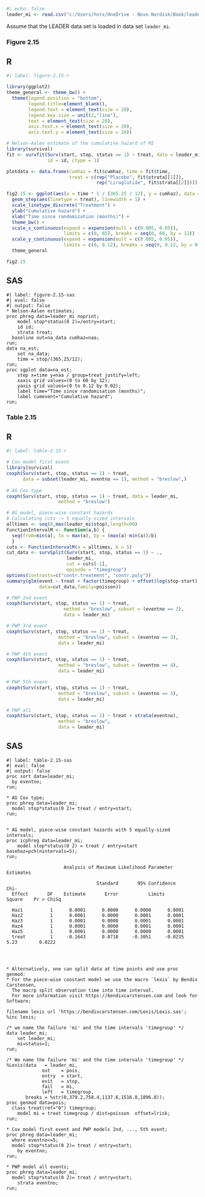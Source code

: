 ```r
#| echo: false
leader_mi <- read.csv("c:/Users/hnrv/OneDrive - Novo Nordisk/Book/leader/data/leader_mi.csv")
```

Assume that the LEADER data set is loaded in data set `leader_mi`.


### Figure 2.15

::: panel-tabset
## R

```r
#| label: figure-2.15-r

library(ggplot2)
theme_general <- theme_bw() +
  theme(legend.position = "bottom",
        legend.title=element_blank(),
        legend.text = element_text(size = 20),
        legend.key.size = unit(2,"line"),
        text = element_text(size = 20), 
        axis.text.x = element_text(size = 20), 
        axis.text.y = element_text(size = 20)) 

# Nelson-Aalen estimate of the cumulative hazard of MI
library(survival)
fit <- survfit(Surv(start, stop, status == 1) ~ treat, data = leader_mi,
               id = id, ctype = 1)

plotdata <- data.frame(cumhaz = fit$cumhaz, time = fit$time,
                       treat = c(rep("Placebo", fit$strata[[1]]),
                                 rep("Liraglutide", fit$strata[[2]])))

fig2.15 <- ggplot(aes(x = time * 1 / (365.25 / 12), y = cumhaz), data = plotdata) +
  geom_step(aes(linetype = treat), linewidth = 1) +
  scale_linetype_discrete("Treatment") +
  ylab("Cumulative hazard") +
  xlab("Time since randomization (months)") +
  theme_bw() +
  scale_x_continuous(expand = expansion(mult = c(0.005, 0.05)),
                     limits = c(0, 65), breaks = seq(0, 60, by = 12)) +
  scale_y_continuous(expand = expansion(mult = c(0.005, 0.05)),
                     limits = c(0, 0.12), breaks = seq(0, 0.12, by = 0.02)) +
  theme_general

fig2.15
```

## SAS

```sas
#| label: figure-2.15-sas
#| eval: false 
#| output: false
* Nelson-Aalen estimates; 
proc phreg data=leader_mi noprint;
	model stop*status(0 2)=/entry=start;
	id id;
	strata treat;
  baseline out=na_data cumhaz=naa;
run;
data na_est;
	set na_data; 
	time = stop/(365.25/12);
run; 
proc sgplot data=na_est;
	step x=time y=naa / group=treat justify=left;
	xaxis grid values=(0 to 60 by 12);
	yaxis grid values=(0 to 0.12 by 0.02);
	label time="Time since randomisation (months)";
	label cumevent="Cumulative hazard"; 
run; 
```

:::

### Table 2.15

::: panel-tabset
## R

```r
#| label: table-2.15-r

# Cox model first event
library(survival)
coxph(Surv(start, stop, status == 1) ~ treat,
      data = subset(leader_mi, eventno == 1), method = "breslow",)
    
# AG Cox type
coxph(Surv(start, stop, status == 1) ~ treat, data = leader_mi,
                   method = "breslow")

# AG model, piece-wise constant hazards
# Calculating cuts -> 5 equally-sized intervals
alltimes <- seq(0,max(leader_mi$stop),length=99)
FunctionIntervalM <- function(a,b) {
  seq(from=min(a), to = max(a), by = (max(a)-min(a))/b)
  }
cuts <- FunctionIntervalM(a = alltimes, b = 5)
cut_data <- survSplit(Surv(start, stop, status == 1) ~ .,
                      leader_mi,
                      cut = cuts[-1],
                      episode = "timegroup")
options(contrasts=c("contr.treatment", "contr.poly"))
summary(glm(event ~ treat + factor(timegroup) + offset(log(stop-start)),
            data=cut_data,family=poisson))

# PWP 2nd event
coxph(Surv(start, stop, status == 1) ~ treat,
                     method = "breslow", subset = (eventno == 2),
                     data = leader_mi)

# PWP 3rd event
coxph(Surv(start, stop, status == 1) ~ treat,
                   method = "breslow", subset = (eventno == 3),
                   data = leader_mi)

# PWP 4th event
coxph(Surv(start, stop, status == 1) ~ treat,
                   method = "breslow", subset = (eventno == 4),
                   data = leader_mi)

# PWP 5th event
coxph(Surv(start, stop, status == 1) ~ treat,
                   method = "breslow", subset = (eventno == 5),
                   data = leader_mi)

# PWP all
coxph(Surv(start, stop, status == 1) ~ treat + strata(eventno),
                   method = "breslow",
                   data = leader_mi)


```

## SAS


```sas
#| label: table-2.15-sas
#| eval: false 
#| output: false
proc sort data=leader_mi;
  by eventno;
run;

* AG Cox type;
proc phreg data=leader_mi;
  model stop*status(0 2)= treat / entry=start; 
run;


* AG model, piece-wise constant hazards with 5 equally-sized intervals;
proc icphreg data=leader_mi;
	model stop*status(0 2) = treat / entry=start basehaz=pch(nintervals=5);
run;

                     Analysis of Maximum Likelihood Parameter Estimates

                                 Standard       95% Confidence          Chi-
  Effect       DF    Estimate       Error           Limits            Square    Pr > ChiSq

  Haz1          1      0.0001      0.0000      0.0000      0.0001
  Haz2          1      0.0001      0.0000      0.0001      0.0001
  Haz3          1      0.0001      0.0000      0.0001      0.0001
  Haz4          1      0.0001      0.0000      0.0001      0.0001
  Haz5          1      0.0001      0.0000      0.0000      0.0001
  treat         1     -0.1643      0.0718     -0.3051     -0.0235       5.23        0.0222




* Alternatively, one can split data at time points and use proc genmod:
* For the piece-wise constant model we use the macro `lexis` by Bendix Carstensen,
  The macrp split observation time into time interval. 
  For more information visit https://bendixcarstensen.com and look for Software; 

filename lexis url 'https://bendixcarstensen.com/Lexis/Lexis.sas';
%inc lexis;

/* we name the failure 'mi' and the time intervals 'timegroup' */
data leader_mi; 
	set leader_mi;
	mi=status=1;
run;

/* We name the failure 'mi' and the time intervals 'timegroup' */
%Lexis(data   = leader_mi,
			 out    = pois,
			 entry  = start,
			 exit   = stop,
			 fail   = mi,
			 left   = timegroup,
       breaks = %str(0,379.2,758.4,1137.6,1516.8,1896.0));
proc genmod data=pois;
  class treat(ref="0") timegroup;
	model mi = treat timegroup / dist=poisson  offset=lrisk;
run;

* Cox model first event and PWP models 2nd, ..., 5th event;
proc phreg data=leader_mi;
  where eventno<=5;
  model stop*status(0 2)= treat / entry=start; 
	by eventno;
run;

* PWP model all events;
proc phreg data=leader_mi;
  model stop*status(0 2)= treat / entry=start; 
	strata eventno;
run;
```

:::

